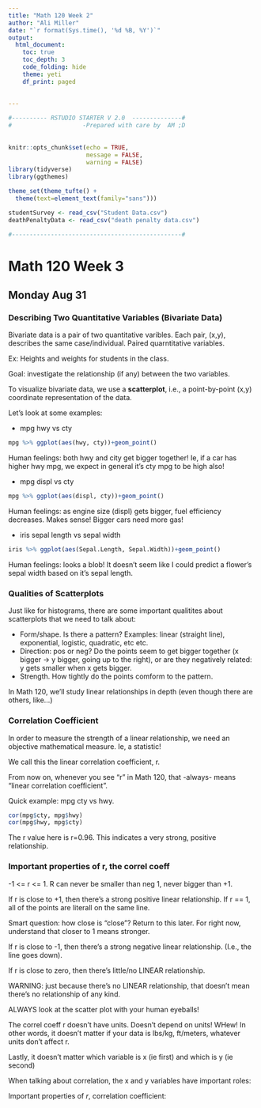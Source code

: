 ```yaml
---
title: "Math 120 Week 2"
author: "Ali Miller"
date: "`r format(Sys.time(), '%d %B, %Y')`"
output: 
  html_document:
    toc: true
    toc_depth: 3
    code_folding: hide
    theme: yeti
    df_print: paged
  
  
---
```


```r

#---------- RSTUDIO STARTER V 2.0  --------------#
#                    -Prepared with care by  AM ;D
                
                                                                          
knitr::opts_chunk$set(echo = TRUE, 
                      message = FALSE, 
                      warning = FALSE)      
library(tidyverse)                
library(ggthemes)                    

theme_set(theme_tufte() +                                     
  theme(text=element_text(family="sans")))  

studentSurvey <- read_csv("Student Data.csv")
deathPenaltyData <- read_csv("death penalty data.csv")

#------------------------------------------------#
```

# Math 120 Week 3

## Monday Aug 31

### Describing Two Quantitative Variables (Bivariate Data)

Bivariate data is a pair of two quantitative varibles.  Each pair, (x,y), describes the same case/individual.  Paired quarntitative variables.

Ex:  Heights and weights for students in the class.  

Goal:  investigate the relationship (if any) between the two variables.













To visualize bivariate data, we use a **scatterplot**, i.e., a point-by-point (x,y) coordinate representation of the data.


Let's look at some examples:

- mpg hwy vs cty

```r
mpg %>% ggplot(aes(hwy, cty))+geom_point()
```

Human feelings:  both hwy and city get bigger together!  Ie, if a car has higher hwy mpg, we expect in general it's cty mpg to be high also!


- mpg displ vs cty

```r
mpg %>% ggplot(aes(displ, cty))+geom_point()
```

Human feelings:  as engine size (displ) gets bigger, fuel efficiency decreases.  Makes sense!  Bigger cars need more gas!

- iris sepal length vs sepal width

```r
iris %>% ggplot(aes(Sepal.Length, Sepal.Width))+geom_point()
```

Human feelings: looks a blob!  It doesn't seem like I could predict a flower's sepal width based on it's sepal length.  



### Qualities of Scatterplots


Just like for histograms, there are some important qualitites about scatterplots that we need to talk about:

- Form/shape.  Is there a pattern?  Examples: linear (straight line), exponential, logistic, quadratic, etc etc.  
- Direction:  pos or neg?  Do the points seem to get bigger together (x bigger -> y bigger, going up to the right), or are they negatively related:  y gets smaller when x gets bigger.
- Strength.  How tightly do the points comform to the pattern.  









In Math 120, we'll study linear relationships in depth (even though there are others, like...)











### Correlation Coefficient

In order to measure the strength of a linear relationship, we need an objective mathematical measure.  Ie, a statistic!

We call this the linear correlation coefficient, r.

From now on, whenever you see "r" in Math 120, that -always- means "linear correlation coefficient".  

Quick example:  mpg cty vs hwy.

```r
cor(mpg$cty, mpg$hwy)
cor(mpg$hwy, mpg$cty)
```

The r value here is r=0.96.  This indicates a very strong, positive relationship.


### Important properties of r, the correl coeff

-1 <= r <= 1.  R can never be smaller than neg 1, never bigger than +1.

If r is close to +1, then there's a strong positive linear relationship.  If r == 1, all of the points are literall on the same line.

Smart question:  how close is "close"?  Return to this later.  For right now, understand that closer to 1 means stronger.

If r is close to -1, then there's a strong negative linear relationship.  (I.e., the line goes down).  

If r is close to zero, then there's little/no LINEAR relationship.  

WARNING:  just because there's no LINEAR relationship, that doesn't mean there's no relationship of any kind.

ALWAYS look at the scatter plot with your human eyeballs!

The correl coeff r doesn't have units.  Doesn't depend on units!  WHew!  In other words, it doesn't matter if your data is lbs/kg, ft/meters, whatever units don't affect r.  

Lastly, it doesn't matter which variable is x (ie first) and which is y (ie second)

















When talking about correlation, the x and y variables have important roles:













Important properties of *r*, correlation coefficient:

  


